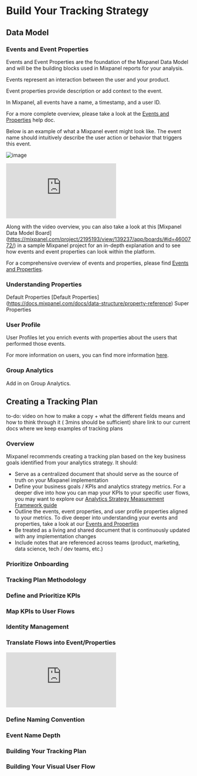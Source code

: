 # Build Your Tracking Strategy

## Data Model

### Events and Event Properties
Events and Event Properties are the foundation of the Mixpanel Data Model and will be the building blocks used in Mixpanel reports for your analysis. 

Events represent an interaction between the user and your product. 

Event properties provide description or add context to the event. 

In Mixpanel, all events have a name, a timestamp, and a user ID. 


For a more complete overview, please take a look at the [Events and Properties](/docs/data-structure/events-and-properties) help doc.

Below is an example of what a Mixpanel event might look like. The event name should intuitively describe the user action or behavior that triggers this event. 

![image](/tutorials/signupcompleted.png "Sign Up Completed Event Example")

<p style={{ position: 'relative', paddingBottom: '56.25%', height: 0, overflow: 'hidden' }}>
  <iframe src="https://www.loom.com/share/fc9390690f1e4d84ab926dcf54914118?sid=22442ac2-544d-47be-9edc-d1a18aadcdff" frameborder="0" style={{ position: 'absolute', top: 0, left: 0, width: '100%', height: '100%' }} allowfullscreen></iframe>
</p>

Along with the video overview, you can also take a look at this [Mixpanel Data Model Board] (https://mixpanel.com/project/2195193/view/139237/app/boards/#id=4600772/) in a sample Mixpanel project for an in-depth explanation and to see how events and event properties can look within the platform. 

For a comprehensive overview of events and properties, please find 
[Events and Properties](/docs/data-structure/events-and-properties).

### Understanding Properties 
Default Properties [Default Properties] (https://docs.mixpanel.com/docs/data-structure/property-reference)
Super Properties 

### User Profile
User Profiles let you enrich events with properties about the users that performed those events. 

For more information on users, you can find more information [here](https://docs.mixpanel.com/docs/what-is-mixpanel#users).

### Group Analytics
Add in on Group Analytics. 



## Creating a Tracking Plan
to-do: video on how to make a copy + what the different fields means and how to think through it ( 3mins should be sufficient)
share link to our current docs where we keep examples of tracking plans

### Overview 
Mixpanel recommends creating a tracking plan based on the key business goals identified from your analytics strategy. It should:

- Serve as a centralized document that should serve as the source of truth on your Mixpanel implementation
- Define your business goals / KPIs and analytics strategy metrics. For a deeper dive into how you can map your KPIs to your specific user flows, you may want to explore our [Analytics Strategy Measurement Framework guide](https://docs.mixpanel.com/docs/best-practices/analytics-strategy/overview)
- Outline the events, event properties, and user profile properties aligned to your metrics. To dive deeper into understanding your events and properties, take a look at our [Events and Properties](https://docs.mixpanel.com/docs/data-structure/events-and-properties)
- Be treated as a living and shared document that is continuously updated with any implementation changes
- Include notes that are referenced across teams (product, marketing, data science, tech / dev teams, etc.)

### Prioritize Onboarding
### Tracking Plan Methodology
### Define and Prioritize KPIs
### Map KPIs to User Flows
### Identity Management 
### Translate Flows into Event/Properties

<p style={{ position: 'relative', paddingBottom: '56.25%', height: 0, overflow: 'hidden' }}>
  <iframe src="https://www.loom.com/share/fc9390690f1e4d84ab926dcf54914118?sid=22442ac2-544d-47be-9edc-d1a18aadcdff" frameborder="0" style={{ position: 'absolute', top: 0, left: 0, width: '100%', height: '100%' }} allowfullscreen></iframe>
</p>

### Define Naming Convention
### Event Name Depth 

### Building Your Tracking Plan

### Building Your Visual User Flow 



